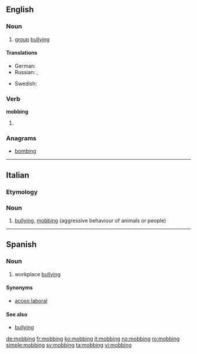 {{also|Mobbing}}
==English==

===Noun===
{{wikipedia}}
{{en-noun}}

# [[group]] [[bullying]]

====Translations====
{{trans-top|group bullying}}
* German: {{t+|de|Mobbing|n}}
* Russian: {{t+|ru|травля|f|tr=trávlja|sc=Cyrl}}, {{t-|ru|моббинг|m|tr=móbbing|sc=Cyrl}}
{{trans-mid}}
* Swedish: {{t+|sv|mobbning|c}}
{{trans-bottom}}

===Verb===
'''mobbing'''

# {{present participle of|mob}}

===Anagrams===
* [[bombing#English|bombing]]

----

==Italian==

===Etymology===
{{etyl|en|it}}

===Noun===
{{head|it|noun|g=m}} {{inv}}

# [[bullying]], [[#English|mobbing]] (aggressive behaviour of animals or people)

----

==Spanish==

===Noun===
{{wikipedia|lang=es}}
{{es-noun|m|-}}

# workplace [[bullying]]

====Synonyms====
* [[acoso laboral]]

====See also====
* [[bullying]]

[[de:mobbing]]
[[fr:mobbing]]
[[ko:mobbing]]
[[it:mobbing]]
[[no:mobbing]]
[[ro:mobbing]]
[[simple:mobbing]]
[[sv:mobbing]]
[[ta:mobbing]]
[[vi:mobbing]]